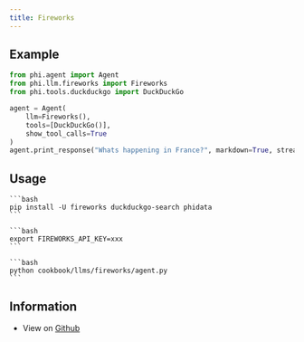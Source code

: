 ```yaml
---
title: Fireworks
---
```


## Example

```python
from phi.agent import Agent
from phi.llm.fireworks import Fireworks
from phi.tools.duckduckgo import DuckDuckGo

agent = Agent(
    llm=Fireworks(),
    tools=[DuckDuckGo()],
    show_tool_calls=True
)
agent.print_response("Whats happening in France?", markdown=True, stream=False)
```

## Usage

<Steps>
  <Snippet file="create-venv-step.mdx" />

  <Step title="Install libraries">

    ```bash
    pip install -U fireworks duckduckgo-search phidata
    ```

  </Step>

  <Step title="Export `FIREWORKS_API_KEY`">

    ```bash
    export FIREWORKS_API_KEY=xxx
    ```

  </Step>

  <Step title="Run fireworks Agent">

    ```bash
    python cookbook/llms/fireworks/agent.py
    ```

  </Step>

  </Steps>

## Information

- View on [Github](https://github.com/phidatahq/phidata/tree/main/cookbook/llms/fireworks/agent.py)
